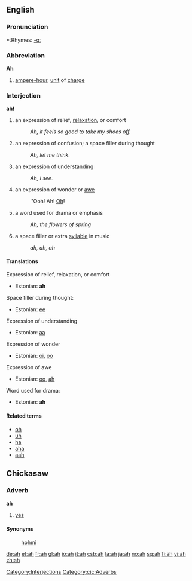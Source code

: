 {{see|åh}}

==English==

===Pronunciation===
*:Rhymes: [[Rhymes:English:-ɑː|-ɑː]]

===Abbreviation===
'''Ah'''
# [[ampere-hour]], [[unit]] of [[charge]]

===Interjection===
'''ah!'''

# an expression of relief, [[relax]]ation, or comfort
#: ''Ah, it feels so good to take my shoes off.''
# an expression of confusion; a space filler during thought
#: ''Ah, let me think.''
# an expression of understanding
#: ''Ah, I see.''
# an expression of wonder or [[awe]]
#: ''Ooh! Ah! [[Oh]]!
# a word used for drama or emphasis
#: ''Ah, the flowers of spring''
# a space filler or extra [[syllable]] in music
#: ''ah, ah, ah''

====Translations====
Expression of relief, relaxation, or comfort
*Estonian: '''ah'''

Space filler during thought:
*Estonian: [[ee]]

Expression of understanding
*Estonian: [[aa]]

Expression of wonder
*Estonian: [[oi]], [[oo]]

Expression of awe
*Estonian: [[oo]], [[ah]]

Word used for drama:
*Estonian: '''ah'''

====Related terms====
*[[oh]]
*[[uh]]
*[[ha]]
*[[aha]]
*[[aah]]

==Chickasaw==
===Adverb===
'''ah'''
#[[yes]]

====Synonyms====
:[[hohmi]]

[[Category:Interjections]]
[[Category:cic:Adverbs]]

[[de:ah]]
[[et:ah]]
[[fr:ah]]
[[gl:ah]]
[[io:ah]]
[[it:ah]]
[[csb:ah]]
[[la:ah]]
[[ja:ah]]
[[no:ah]]
[[sq:ah]]
[[fi:ah]]
[[vi:ah]]
[[zh:ah]]